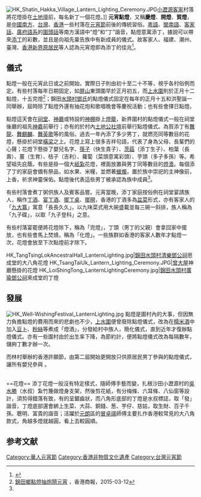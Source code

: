 [[File:HK_Shatin_Hakka_Village_Lantern_Lighting_Ceremony.JPG|thumb]][[小瀝源|小瀝源]][[客家|客家]]村落將花燈掛在[[土地|土地壇]]前，每名新丁一個花燈。]]
'''元宵點燈'''，又稱'''慶燈'''、'''開燈'''、'''賀燈'''，是[[中國南方|中國南方]]、[[台灣|台灣]]、[[香港|香港]]一些村落在[[元宵節_(華人)|元宵節]]前後的傳統習俗。[[粵語|粵語]]、[[閩南語|閩南語]]、[[客家話|客家話]]、[[廣府語系|廣府語系]]的[[圍頭話|圍頭話]]等南方漢語中“燈”和“丁”諧音，點燈意寓添丁，據說可以帶來[[添丁|添丁]]的彩數，並且是向祖先稟告族中有新成員的儀式。故客家人、福建、潮州、臺灣、[[香港新界原居民|香港新界原居民]]等人認為元宵燈即為添丁的佳兆<ref name="元宵點燈">{{Cite web |url=http://www.chiculture.net/1302/html/1302festivals_f02.shtml |title=元宵點燈 |accessdate=2013-12-18 |archive-date=2019-11-08 |archive-url=https://web.archive.org/web/20191108060229/https://www.chiculture.net/1302/html/1302festivals_f02.shtml |dead-url=no }}</ref>。

==儀式==
點燈一般在元宵此日或之前開始，實際日子則由初十至二十不等，視乎各村俗例而定。有些村落每年日期固定，如[[屏山_(香港)|屏山]]東頭圍早於正月初五，而[[上水圍|上水圍]]則於正月十二點燈，十五完燈<ref>[http://www.hkcd.com/content/2015-03/12/content_915276.html  錦田鄉點燈抽炮鬧元宵] {{Wayback|url=http://www.hkcd.com/content/2015-03/12/content_915276.html |date=20160308191422 }}，香港商報，2015-03-12</ref>；錦田[[水頭村|水頭村]][[鄧氏宗祠_(屏山)|鄧氏]]的點燈儀式固定在每年的正月十五和洪聖誕一同舉辦，屆時除了點燈外還有抽花炮和歌唱晚會等慶祝活動；也有些會擇日點燈。

點燈這天會在[[祠堂|祠堂]]、[[神廳|神廳]]或特設的[[神棚|神棚]]掛上[[燈籠|燈籠]]，新界圍村的點燈儀式一般在祠堂後廳的祖先[[神龕|神龕]]前舉行；亦有的於村內[[土地公|土地公]][[社壇|社壇]]前舉行點燈儀式。為賀添丁有[[舞龍|舞龍]]、[[舞麒麟|舞麒麟]]、[[英歌|舞英歌]]等的風俗。過去一年內添了多少男丁，就燃亮同等數目的花燈，懸掛於祠堂[[橫梁|橫梁]]之上。花燈上寫上很多吉祥句語，代表了身為父母、長輩們的心聲；花燈下懸掛了嬰兒名字、[[筷子|筷子]]（快生貴子）、[[茨菇|茨菇]]（添丁生子）、柏葉（長壽）、薑（生育）、桔子（吉利）、蘿蔔（菜頭意寓彩頭）、芋頭（多子多孫）等。希望祖先庇蔭。有些是掛一個大[[紙紮|紙紮]]花燈，裡面放置與男丁同等數目的[[燈盞|燈盞]]。每個添了丁的家庭會備有祭品，如水果、米糧，並燃著[[蠟燭|蠟燭]]，置於族中崇祀的主神像前，上香，祈求神靈保佑。點燈後代表這些男丁被承認為族中成員<ref name="元宵點燈" />。

有些村落會煮丁粥供族人及賓客品嘗。元宵當晚，添丁家庭按俗例在祠堂宴請族人，稱作[[丁酒|丁酒]]、[[宴丁酒|宴丁酒]]、[[擺丁桌|擺丁桌]]、[[擺暝|擺暝]]，香港的丁酒多為[[盆菜|盆菜]]形式，亦有客家人的「[[九大簋|九大簋]]」寓意「長長久久」，以九味菜式用大碗盛載並每三碗一斜排，族人稱為「九子碟」，以取「九子登科」之意。

有些村落宴罷便將花燈除下，稱為「完燈」，丁頭（男丁的父親）會拿回家中擺放，也有些會馬上焚燒，稱為「化燈」。一些族群如香港的客家人數年才點燈一次，花燈會放至下次點燈前才除下。

<gallery>
HK_TangTsingLokAncestralHall_LanternLighting.jpg|[[錦田|錦田]][[水頭村|水頭村]][[清樂鄧公祠|清樂鄧公祠]]思成堂的大八角花燈
HK_TsangTaiUk_Lantern_Lighting_Ceremony.JPG|[[曾大屋|曾大屋]]神廳懸掛的花燈
HK_LoiShingTong_LanternLightingCeremony.jpg|[[錦田|錦田]][[水頭村|水頭村]][[廣瑜鄧公祠|廣瑜鄧公祠]]來成堂的丁燈
</gallery>

==發展==
[[File:HK_Well-WishingFestival_LanternLighting.jpg|thumb]] 
點燈是圍村內的大事，但因無力負擔點燈的費用而來的悲劇也不少，[[上水圍|上水圍]]便曾廢除點燈儀式，改為在[[糯米酒|糯米酒]]中加入[[豆卜|豆卜]]、[[粉絲|粉絲]]等煮成「燈酒」，分發給村中族人，簡化儀式，直到近年才復辦點燈儀式。亦有一些圍村由於出生率下降，為節約計，便將點燈儀式改為每隔數年，儲夠丁數才辦一次。

而林村舉辦的香港許願節，由第二屆開始更開放只供原居民男丁參與的點燈儀式，讓所有嬰兒參與 。

<br />
==花燈==
添丁花燈一般沒有特定樣式，隨師傅手藝而變，扎根沙田小瀝源村的[[吳水勝|吳水勝]]（水叔）紮竹篾做燈身支架，然後剪花紙，有分梅條、六耳條、八仙窗等設計，須剪得錯落有致，有的呈鋸齒狀，而八角形底部的丁燈是水叔標誌，取「發」諧音，丁燈底部還會綁上生菜、大蒜、銅錢、葱、芋仔、慈姑，取生財、百子千孫、聰明、富貴的諧音；活躍於[[元朗|元朗]]區的[[冒卓祺|冒卓祺]]師傅主要扎作香港較常見的大八角款式，角越多燈就越圓，看上去較圓順。

==参考文献==
<div class="references-small">
<references></references>
</div>

[[Category:華人元宵節|Category:華人元宵節]]
[[Category:香港非物質文化遺產|Category:香港非物質文化遺產]]
[[Category:台灣元宵節|Category:台灣元宵節]]